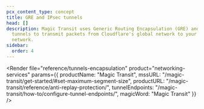 ```yaml
---
pcx_content_type: concept
title: GRE and IPsec tunnels
head: []
description: Magic Transit uses Generic Routing Encapsulation (GRE) and IPsec
  tunnels to transmit packets from Cloudflare's global network to your origin
  network.
sidebar:
  order: 4
---
```



<Render
	file="reference/tunnels-encapsulation"
	product="networking-services"
	params={{
		productName: "Magic Transit",
		mssURL: "/magic-transit/get-started/#set-maximum-segment-size",
		productURL: "/magic-transit/reference/anti-replay-protection/",
		tunnelEndpoints: "/magic-transit/how-to/configure-tunnel-endpoints/",
		magicWord: "Magic Transit"
	}}
/>
